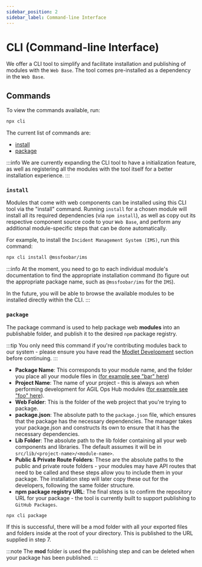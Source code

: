 ```yaml
---
sidebar_position: 2
sidebar_label: Command-line Interface
---
```



# CLI (Command-line Interface)

We offer a CLI tool to simplify and facilitate installation and publishing of modules with the `Web Base`. The tool
comes pre-installed as a dependency in the `Web Base`.

## Commands

To view the commands available, run:

```bash title="In web-base folder"
npx cli
```

The current list of commands are:

-   [install](#install)
-   [package](#package)

:::info
We are currently expanding the CLI tool to have a initialization feature, as well as registering all the modules
with the tool itself for a better installation experience.
:::

### `install`

Modules that come with web components can be installed using this CLI tool via the "install" command. Running `install`
for a chosen module will install all its required dependencies (via `npm install`), as well as copy out its respective
component source code to your `Web Base`, and perform any additional module-specific steps that can be done
automatically.

For example, to install the `Incident Management System (IMS)`, run this command:

```bash
npx cli install @mssfoobar/ims
```

:::info
At the moment, you need to go to each individual module's documentation to find the appropriate installation command (to
figure out the appropriate package name, such as `@mssfoobar/ims` for the `IMS`).

In the future, you will be able to browse the available modules to be installed directly within the CLI.
:::

### `package`

The package command is used to help package web **modules** into an publishable folder, and publish it to the
desired `npm` package registry.

:::tip
You only need this command if you're contributing modules back to our system - please
ensure you have read the [Modlet Development](../../../contributing/development/web-module-development.mdx) section
before continuing.
:::

-   **Package Name**: This corresponds to your module name, and the folder you place all your module files in
    ([for example see "bar" here](../../../contributing/development/web-module-development.mdx#cli-tool-packaging-requirements))
-   **Project Name**: The name of your project - this is always `aoh` when performing development for AGIL Ops Hub
    modules ([for example see "foo" here](../../../contributing/development/web-module-development.mdx#cli-tool-packaging-requirements)).
-   **Web Folder**: This is the folder of the web project that you're trying to package.
-   **package.json**: The absolute path to the `package.json` file, which ensures that the package has the necessary
    dependencies. The manager takes your package.json and constructs its own to ensure that it has the
    necessary dependencies.
-   **Lib Folder**: The absolute path to the lib folder containing all your web components and libraries. The default
    assumes it will be in `src/lib/<project-name>/<module-name>`.
-   **Public & Private Route Folders**: These are the absolute paths to the public and private route folders - your
    modules may have API routes that need to be called and these steps allow you to include them in your package. The
    installation step will later copy these out for the developers, following the same folder structure.
-   **npm package registry URL**: The final steps is to confirm the repository URL for your package - the tool is
    currently built to support publishing to `GitHub Packages`.

```bash
npx cli package
```

If this is successful, there will be a mod folder with all your exported files and folders inside at the root of your
directory. This is published to the URL supplied in step 7.

:::note
The **mod** folder is used the publishing step and can be deleted when your package has been published.
:::
